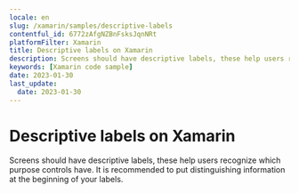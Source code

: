 ```yaml
---
locale: en
slug: /xamarin/samples/descriptive-labels
contentful_id: 6772zAfgNZBnFsksJqnNRt
platformFilter: Xamarin
title: Descriptive labels on Xamarin
description: Screens should have descriptive labels, these help users recognize which purpose controls have.
keywords: [Xamarin code sample]
date: 2023-01-30
last_update:
  date: 2023-01-30
---
```


# Descriptive labels on Xamarin

Screens should have descriptive labels, these help users recognize which purpose controls have. It is recommended to put distinguishing information at the beginning of your labels.

<CodeSample id="screen-labels" locale="en" platform="xamarin"/>
